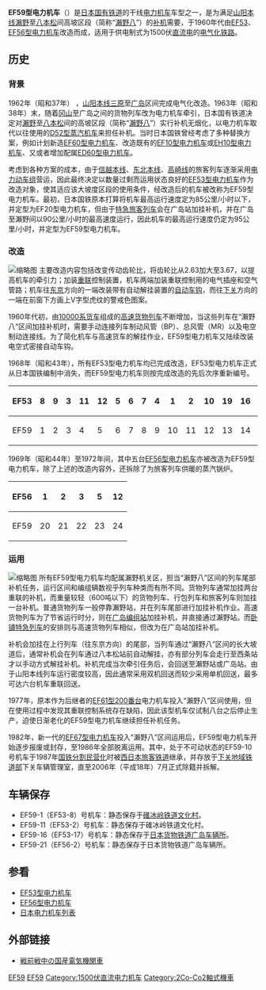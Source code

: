 {{Infobox Locomotive
| name = EF59
| image = EF59-1.JPG
| caption = 保存于[[碓冰岭铁道文化村|碓冰岭铁道文化村]]的EF59-1号机车
| type = [[电力机车|电力机车]]
| origin = {{JAP}}
| builder = [[日立製作所|日立製作所]]、[[東芝|芝浦製作所]]、<br />[[汽車製造_(公司)|汽車製造]]、[[三菱電機|三菱電機]]、[[川崎车辆|川崎车辆]]
| roadnumber = 
| builddate  = 1932年—1940年（新造）<br />1963年—1972年（改造）
| totalproduction  = 24台
| user = {{flagicon|Japan}} [[日本国有铁道|日本国有铁道]]
| whytetype = 4-6-6-4
| uicclass = 2Co'Co'2
| gauge = 1,067毫米
| wheeldiameter = 
| axleload = 
| wheelbase = 
| minimumcurve = 
| length = 19,920毫米
| width = 2,810毫米
| height = 3,940毫米
| framesize = 
| weight = 106.60吨
| sandcap = 
| electricsystem = DC 1500V
| collectionmethod = 
| transmission = 直—直流电
| tractionmotors = MT17（1～12）<br />MT17A（13～24）
| topspeed = 95公里/小时
| sustainedspeed = 51公里/小时
| poweroutput = 1,350千瓦（小时）
| tractiveeffort = 11,700公斤（持续）
| locobrakes = EL14A空气制动机
| locobrakepower = 
| locobrakeforce = 
| trainbrakes = 
| safety = 
| notes =
}}
'''EF59型电力机车'''（{{lang-ja|EF59形電気機関車}}）是[[日本国有铁道|日本国有铁道]]的干线[[电力机车|电力机车]]车型之一，是为满足[[山阳本线|山阳本线]][[瀨野站|瀨野]]至[[八本松站|八本松]]间高坡区段（简称“[[瀨野八|瀨野八]]”）的[[补机|补机]]需要，于1960年代由[[日本國鐵EF53型電力機車|EF53]]、[[日本國鐵EF56型電力機車|EF56型电力机车]]改造而成，适用于供电制式为1500伏[[直流电|直流电]]的[[电气化铁路|电气化铁路]]。

== 历史 ==
=== 背景 ===
1962年（昭和37年） ，[[山陽本線|山阳本线]][[三原站_(日本)|三原]]至[[廣島站|广岛]]区间完成电气化改造。1963年（昭和38年）末，随着[[岡山站_(日本)|冈山]]至广岛之间的货物列车改为电力机车牵引，日本国有铁道决定对[[瀨野站|瀨野]]至[[八本松站|八本松]]间的高坡区段（简称“[[瀨野八|瀨野八]]”）实行补机无烟化，以电力机车取代以往使用的[[日本國鐵D52型蒸汽機車|D52型蒸汽机车]]来担任补机。当时日本国铁曾经考虑了多种替换方案，例如计划新造[[日本國鐵EF60型電力機車|EF60型电力机车]]、改造既有的[[日本國鐵EF10型電力機車|EF10型电力机车]]或[[日本國鐵EH10型電力機車|EH10型电力机车]]、又或者增加配属[[日本國鐵ED60型電力機車|ED60型电力机车]]。

考虑到各种方案的成本，由于[[信越本线|信越本线]]、[[东北本线|东北本线]]、[[高崎线|高崎线]]的旅客列车逐渐采用[[电力动车组|电力动车组]]营运，因此最终决定以数量过剩而运用状态良好的[[日本國鐵EF53型電力機車|EF53型电力机车]]作为改造对象，使其适应该大坡度区段的使用条件，经改造后的机车被改称为EF59型电力机车。最初，日本国铁原本打算将机车最高运行速度定为85公里/小时以下，并定型为EF20型电力机车，但由于[[特急列車|特急旅客列车]]会在广岛站加挂补机，并在广岛至瀨野间以90公里/小时的最高速度运行，因此机车的最高运行速度仍定为95公里/小时，并定型为EF59型电力机车。

=== 改造 ===
[[File:JNR_EF59_21.jpg|缩略图]]
主要改造内容包括改变传动齿轮比，将齿轮比从2.63加大至3.67，以提高机车的牵引力；加装[[機車重聯|重联]]控制装置，机车两端加装重联控制用的电气插座和空气管路；机车往[[東京站|东京]]方向的一端改装带有自动解挂装置的[[车钩|自动车钩]]，而往[[下關站|下关]]方向的一端在前窗下方画上V字型虎纹的警戒色图案。

1960年代初，由[[日本国铁10000系货车|10000系货车]]组成的[[高速货物列车|高速货物列车]]不断增加，当这些列车在“瀨野八”区间加挂补机时，需要手动连接列车制动风管（BP）、总风管（MR）以及电空制动连接线。为了简化机车与高速货车的解挂作业，EF59型电力机车又陆续改装电空式密接自动车钩。

1968年（昭和43年），所有EF53型电力机车均已完成改造，EF53型电力机车正式从日本国铁编制中消失，而EF59型电力机车则按完成改造的先后次序重新编号。

{| class="wikitable" style="text-align:center"
!EF53
|8||9||3||11||12||5||6||7||4||1||2||10||19||16||18||17||14||15||13
|-
!EF59
|1||2||3||4||5||6||7||8||9||10||11||12||13||14||15||16||17||18||19
|}

1969年（昭和44年）至1972年间，其中五台[[日本國鐵EF56型電力機車|EF56型电力机车]]亦被改造为EF59型电力机车，除了上述的改造内容外，还拆除了为旅客列车供暖的蒸汽锅炉。

{| class="wikitable" style="text-align:center"
!EF56
|1||2||3||5||12
|-
!EF59
|20||21||22||23||24
|}

=== 运用 ===
[[File:Bw_ef59_21_push_nire_seno-hati.jpg|缩略图]]
所有EF59型电力机车均配属瀨野机关区，担当“瀨野八”区间的列车尾部补机任务，运行区间和编组辆数视乎列车种类而有所不同。货物列车通常加挂两台重联的补机，而重量较轻（600吨以下）的货物列车、行包列车和旅客列车则加挂一台补机。普通货物列车一般停靠瀨野站，并在列车尾部进行加挂补机作业。高速货物列车为了节省运行时分，则在[[广岛编组站|广岛编组站]]加挂补机，并直接通过瀨野站。而[[藍色列車|卧铺特急列车]]的安排则与高速货物列车相似，但改为在广岛站加挂补机。

补机会加挂在上行列车（往东京方向）的尾部，当列车通过“瀨野八”区间的长大坡道后，通常补机会在列车通过八本松站前自动解挂，亦有部分列车会走行至西条站才以手动方式解挂补机。补机完成当次牵引任务后，会回送至瀨野站或广岛站。由于山阳本线列车运行密度较高，因此通常采用双机回送而较少采用单机回送，最多可达六台机车重联回送。

1977年，原本作为后继者的[[日本國鐵EF61型電力機車#200番台|EF61型200番台]]电力机车投入“瀨野八”区间使用，但在使用过程中发现其重联控制系统存在缺陷，因此该型机车仅试制八台之后停止生产，迫使日渐老化的EF59型电力机车继续担任补机任务。

1982年，新一代的[[日本國鐵EF67型電力機車|EF67型电力机车]]投入“瀨野八”区间运用后，EF59型电力机车开始逐步报废或封存，至1986年全部脱离运用。其中，处于不可动状态的EF59-10号机车于1987年[[國鐵分割民營化|国铁分割民营化]]时被[[西日本旅客铁道|西日本旅客铁道]]继承，并存放于[[下关地域铁道部|下关地域铁道部]]下关车辆管理室，直至2006年（平成18年）7月正式除籍并拆解。

== 车辆保存 ==
* EF59-1（EF53-8）号机车：静态保存于[[碓冰岭铁道文化村|碓冰岭铁道文化村]]。
* EF59-11（EF53-2）号机车：静态保存于碓冰岭铁道文化村。
* EF59-16（EF53-17）号机车：静态保存于[[日本货物铁道|日本货物铁道]][[广岛车辆所|广岛车辆所]]。
* EF59-21（EF56-2）号机车：静态保存于日本货物铁道广岛车辆所。

== 参看 ==
{{Portal|日本鐵路|JR Rail ja.svg}}
* [[日本国铁EF53型电力机车|EF53型电力机车]]
* [[日本国铁EF56型电力机车|EF56型电力机车]]
* [[日本电力机车列表|日本电力机车列表]]

== 外部链接 ==
{{commonscat|JNR EF59}}
*{{ja}}[http://ktymtskz.my.coocan.jp/yuge/hidaka9.htm 戦前戦中の国産電気機関車] {{Wayback|url=http://ktymtskz.my.coocan.jp/yuge/hidaka9.htm |date=20191227170654 }}

{{日本國鐵舊型電力機車}}
{{JR西日本的車輛}}

{{DEFAULTSORT:JNR EF59}}
[[Category:日本國有鐵道電力機車|EF59]]
[[Category:西日本旅客鐵道電力機車|EF59]]
[[Category:1500伏直流电力机车|Category:1500伏直流电力机车]]
[[Category:2Co-Co2軸式機車|Category:2Co-Co2軸式機車]]